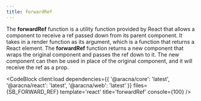 ```yaml
---
title: forwardRef
---
```



The **forwardRef** function is a utility function provided by React that allows a component to receive a ref passed down from its parent component. It takes in a render function as its argument, which is a function that returns a React element. The **forwardRef** function returns a new component that wraps the original component and passes the ref down to it. The new component can then be used in place of the original component, and it will receive the ref as a prop.

<CodeBlock
  client:load
  dependencies={{
    '@aracna/core': 'latest',
    '@aracna/react': 'latest',
    '@aracna/web': 'latest'
  }}
  files={SB_FORWARD_REF}
  template='react'
  title='forwardRef'
  console={100}
/>
